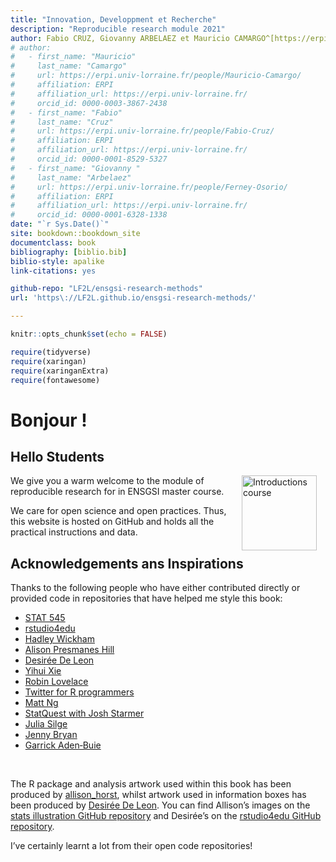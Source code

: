 ```yaml
--- 
title: "Innovation, Developpment et Recherche"
description: "Reproducible research module 2021"
author: Fabio CRUZ, Giovanny ARBELAEZ et Mauricio CAMARGO^[https://erpi.univ-lorraine.fr/people/Mauricio-Camargo/]
# author:
#   - first_name: "Mauricio"
#     last_name: "Camargo"
#     url: https://erpi.univ-lorraine.fr/people/Mauricio-Camargo/
#     affiliation: ERPI
#     affiliation_url: https://erpi.univ-lorraine.fr/
#     orcid_id: 0000-0003-3867-2438 
#   - first_name: "Fabio"
#     last_name: "Cruz"
#     url: https://erpi.univ-lorraine.fr/people/Fabio-Cruz/
#     affiliation: ERPI
#     affiliation_url: https://erpi.univ-lorraine.fr/
#     orcid_id: 0000-0001-8529-5327
#   - first_name: "Giovanny "
#     last_name: "Arbelaez"
#     url: https://erpi.univ-lorraine.fr/people/Ferney-Osorio/
#     affiliation: ERPI
#     affiliation_url: https://erpi.univ-lorraine.fr/
#     orcid_id: 0000-0001-6328-1338
date: "`r Sys.Date()`"
site: bookdown::bookdown_site
documentclass: book
bibliography: [biblio.bib]
biblio-style: apalike
link-citations: yes

github-repo: "LF2L/ensgsi-research-methods"
url: 'https\://LF2L.github.io/ensgsi-research-methods/'

---
```



```r
knitr::opts_chunk$set(echo = FALSE)

require(tidyverse)
require(xaringan)
require(xaringanExtra)
require(fontawesome)


```



# Bonjour ! {-}

## Hello Students {-}

 <img src="https://raw.githubusercontent.com/fabbiocrux/Figures/main/Various/People/educator.jpg" width="120" alt="Introductions course" align="right" style="margin: 0 1em 0 1em" /> We give you a warm welcome to the module of reproducible research for in ENSGSI master course.

We care for open science and open practices.
Thus, this website is hosted on GitHub and holds all the practical instructions and data. 



## Acknowledgements ans Inspirations {-}

Thanks to the following people who have either contributed directly or provided code in repositories that have helped me style this book:

<div class="col2">

* [STAT 545](https://stat545.com/index.html#other-contributors)
* [rstudio4edu](https://rstudio4edu.github.io/rstudio4edu-book/)
* [Hadley Wickham](https://twitter.com/hadleywickham)
* [Alison Presmanes Hill](https://twitter.com/apreshill)
* [Desirée De Leon](https://twitter.com/dcossyle)
* [Yihui Xie](https://twitter.com/xieyihui)
* [Robin Lovelace](https://twitter.com/robinlovelace)
* [Twitter for R programmers](https://www.t4rstats.com/index.html)
* [Matt Ng](https://twitter.com/mattnkm)
* [StatQuest with Josh Starmer](https://www.youtube.com/channel/UCtYLUTtgS3k1Fg4y5tAhLbw)
* [Julia Silge](https://twitter.com/juliasilge)
* [Jenny Bryan](https://twitter.com/JennyBryan)
* [Garrick Aden‑Buie](https://twitter.com/grrrck)
</div><br/>

The R package and analysis artwork used within this book has been produced by [allison_horst](https://twitter.com/allison_horst), whilst artwork used in information boxes has been produced by [Desirée De Leon](https://twitter.com/dcossyle). You can find Allison's images on the [stats illustration GitHub repository](https://github.com/allisonhorst/stats-illustrations) and Desirée's on the [rstudio4edu GitHub repository](https://github.com/rstudio4edu/rmd4edu).

I've certainly learnt a lot from their open code repositories!





